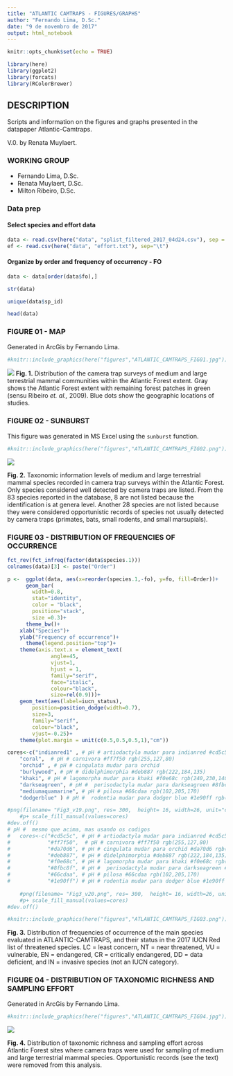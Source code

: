 ```yaml
---
title: "ATLANTIC CAMTRAPS - FIGURES/GRAPHS"
author: "Fernando Lima, D.Sc."
date: "9 de novembro de 2017"
output: html_notebook
---
```


```r
knitr::opts_chunk$set(echo = TRUE)
```

```r
library(here)
library(ggplot2)
library(forcats)
library(RColorBrewer)
```

## DESCRIPTION

Scripts and information on the figures and graphs presented in the datapaper Atlantic-Camtraps.

V.0. by Renata Muylaert.

### WORKING GROUP

-   Fernando Lima, D.Sc.
-   Renata Muylaert, D.Sc.
-   Milton Ribeiro, D.Sc.

### Data prep

#### Select species and effort data

```r
data <- read.csv(here("data", "splist_filtered_2017_04d24.csv"), sep = ",")
ef <- read.csv(here("data", "effort.txt"), sep="\t")
```

#### Organize by order and frequency of occurrency - FO

```r
data <- data[order(data$fo),]

str(data)

unique(data$sp_id)

head(data)
```

### FIGURE 01 - MAP

Generated in ArcGis by Fernando Lima.

```r
#knitr::include_graphics(here("figures","ATLANTIC_CAMTRAPS_FIG01.jpg"))
```

![](images/ATLANTIC_CAMTRAPS_FIG01.jpg) **Fig. 1.** Distribution of the camera trap surveys of medium and large terrestrial mammal communities within the Atlantic Forest extent. Gray shows the Atlantic Forest extent with remaining forest patches in green (sensu Ribeiro *et. al.,* 2009). Blue dots show the geographic locations of studies.

### FIGURE 02 - SUNBURST

This figure was generated in MS Excel using the `sunburst` function.

```r
#knitr::include_graphics(here("figures","ATLANTIC_CAMTRAPS_FIG02.png"))
```

![](images/ATLANTIC_CAMTRAPS_FIG02.png)

**Fig. 2.** Taxonomic information levels of medium and large terrestrial mammal species recorded in camera trap surveys within the Atlantic Forest. Only species considered well detected by camera traps are listed. From the 83 species reported in the database, 8 are not listed because the identification is at genera level. Another 28 species are not listed because they were considered opportunistic records of species not usually detected by camera traps (primates, bats, small rodents, and small marsupials).

### FIGURE 03 - DISTRIBUTION OF FREQUENCIES OF OCCURRENCE

```r
fct_rev(fct_infreq(factor(data$species.1)))
colnames(data)[3] <- paste("Order")

p <-  ggplot(data, aes(x=reorder(species.1,-fo), y=fo, fill=Order))+
      geom_bar(
        width=0.8,
        stat="identity",
        color = "black",
        position="stack",
        size =0.3)+
      theme_bw()+
  	xlab("Species")+
    ylab("Frequency of occurrence")+
	  theme(legend.position="top")+
  	theme(axis.text.x = element_text(
              angle=45,
              vjust=1,
              hjust = 1,
              family="serif",
              face="italic",
              colour="black",
              size=rel(0.9)))+
    geom_text(aes(label=iucn_status),
        position=position_dodge(width=0.7),
        size=3,
        family="serif",
        colour="black",
        vjust=-0.25)+
	theme(plot.margin = unit(c(0.5,0.5,0.5,1),"cm"))

cores<-c("indianred1" , # pH # artiodactyla mudar para indianred #cd5c5c rgb(205,92,92)
	"coral",  # pH # carnivora #ff7f50 rgb(255,127,80)
	"orchid" , # pH # cingulata mudar para orchid 
	"burlywood", # pH # didelphimorphia #deb887 rgb(222,184,135)
	"khaki", # pH # lagomorpha mudar para khaki #f0e68c rgb(240,230,140)
	"darkseagreen", # pH #  perisodactyla mudar para darkseagreen #8fbc8f rgb(143,188,143)
	"mediumaquamarine", # pH # pilosa #66cdaa rgb(102,205,170)   
	"dodgerblue" ) # pH #  rodentia mudar para dodger blue #1e90ff rgb(30,144,255)

#png(filename= "Fig3_v19.png", res= 300,  height= 16, width=26, unit="cm")
	#p+ scale_fill_manual(values=cores)
#dev.off()
# pH #  mesmo que acima, mas usando os codigos
#	cores<-c("#cd5c5c", # pH # artiodactyla mudar para indianred #cd5c5c rgb(205,92,92)
#	         "#ff7f50",  # pH # carnivora #ff7f50 rgb(255,127,80)
#	         "#da70d6", # pH # cingulata mudar para orchid #da70d6 rgb(218,112,214)
#	         "#deb887", # pH # didelphimorphia #deb887 rgb(222,184,135)
#	         "#f0e68c", # pH # lagomorpha mudar para khaki #f0e68c rgb(240,230,140)
#	         "#8fbc8f", # pH #  perisodactyla mudar para darkseagreen #8fbc8f rgb(143,188,143)
#	         "#66cdaa", # pH # pilosa #66cdaa rgb(102,205,170)   
#	         "#1e90ff") # pH # rodentia mudar para dodger blue #1e90ff rgb(30,144,255)
	
	#png(filename= "Fig3_v20.png", res= 300,  height= 16, width=26, unit="cm")
	#p+ scale_fill_manual(values=cores)
#dev.off()
```

```r
#knitr::include_graphics(here("figures","ATLANTIC_CAMTRAPS_FIG03.png"))
```

**Fig. 3.** Distribution of frequencies of occurrence of the main species evaluated in ATLANTIC-CAMTRAPS, and their status in the 2017 IUCN Red list of threatened species. LC = least concern, NT = near threatened, VU = vulnerable, EN = endangered, CR = critically endangered, DD = data deficient, and IN = invasive species (not an IUCN category).

### FIGURE 04 - DISTRIBUTION OF TAXONOMIC RICHNESS AND SAMPLING EFFORT

Generated in ArcGis by Fernando Lima.

```r
#knitr::include_graphics(here("figures","ATLANTIC_CAMTRAPS_FIG04.jpg"))
```

![](images/ATLANTIC_CAMTRAPS_FIG04.jpg)

**Fig. 4.** Distribution of taxonomic richness and sampling effort across Atlantic Forest sites where camera traps were used for sampling of medium and large terrestrial mammal species. Opportunistic records (see the text) were removed from this analysis.
